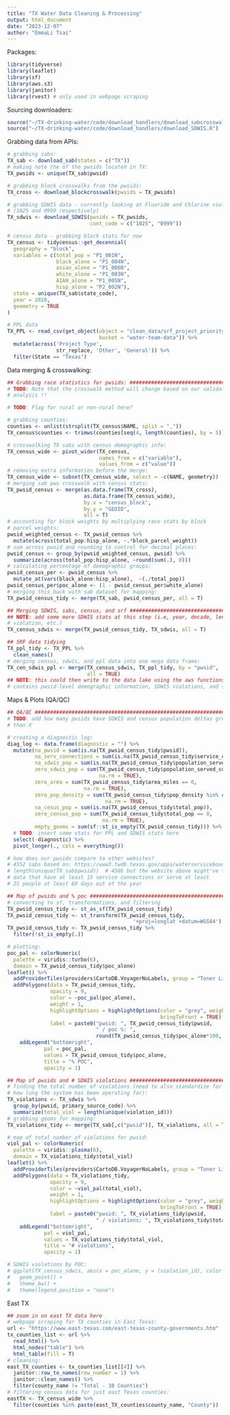 ```yaml
---
title: "TX Water Data Cleaning & Processing"
output: html_document
date: "2023-12-07"
author: "EmmaLi Tsai" 
---
```


Packages: 
```r
library(tidyverse)
library(leaflet)
library(sf)
library(aws.s3)
library(janitor)
library(rvest) # only used in webpage scraping 
```

Sourcing downloaders: 
```r
source("~/TX-drinking-water/code/download_handlers/download_sabcrosswalk.R")
source("~/TX-drinking-water/code/download_handlers/download_SDWIS.R")
```

Grabbing data from APIs: 
```r
# grabbing sabs: 
TX_sab <- download_sab(states = c("TX"))
# making note the of the pwsids located in TX: 
TX_pwsids <- unique(TX_sab$pwsid)

# grabbing block crosswalks from the pwsids: 
TX_cross <- download_blockcrosswalk(pwsids = TX_pwsids)

# grabbing SDWIS data - currently looking at Fluoride and Chlorine violations 
# (1025 and 0999 respectively)
TX_sdwis <- download_SDWIS(pwsids = TX_pwsids, 
                           cont_code = c("1025", "0999"))

# census data - grabbing block stats for now 
TX_census <- tidycensus::get_decennial(
  geography = "block", 
  variables = c(total_pop = "P1_001N", 
                black_alone = "P1_004N", 
                asian_alone = "P1_006N", 
                white_alone = "P1_003N", 
                AIAN_alone = "P1_005N", 
                hisp_alone = "P2_002N"), 
  state = unique(TX_sab$state_code), 
  year = 2020,
  geometry = TRUE
)

# PPL data 
TX_PPL <- read_csv(get_object(object = "clean_data/srf_project_priority_lists/web_ppl_combined_clean_v1-1.csv", 
                              bucket = "water-team-data")) %>%
  mutate(across('Project Type', 
                str_replace, 'Other', 'General')) %>%
  filter(State == "Texas")
```

Data merging & crosswalking: 
```r
## Grabbing race statistics for pwsids: ########################################
# TODO: Note that the crosswalk method will change based on our validation 
# analysis !! 

# TODO: Flag for rural or non-rural here? 

# grabbing counties: 
counties <- unlist(strsplit(TX_census$NAME, split = ","))
TX_census$counties <- trimws(counties[seq(4, length(counties), by = 5)])

# crosswalking TX sabs with census demographic info:
TX_census_wide <- pivot_wider(TX_census, 
                              names_from = c("variable"), 
                              values_from = c("value"))
# removing extra information before the merge: 
TX_census_wide <- subset(TX_census_wide, select = -c(NAME, geometry))
# merging sab pws crosswalk with census stats: 
TX_pwsid_census <- merge(as.data.frame(TX_cross), 
                         as.data.frame(TX_census_wide), 
                         by.x = "census_block", 
                         by.y = "GEOID", 
                         all = T)
# accounting for block weights by multiplying race stats by block
# parcel weights: 
pwsid_weighted_census <- TX_pwsid_census %>% 
  mutate(across(total_pop:hisp_alone, ~.*block_parcel_weight))
# sum across pwsid and rounding to control for decimal places: 
pwsid_census <- group_by(pwsid_weighted_census, pwsid) %>% 
  summarize(across(total_pop:hisp_alone, ~round(sum(.), 0)))
# calculating percentage of demographic groups: 
pwsid_census_per <- pwsid_census %>%
  mutate_at(vars(black_alone:hisp_alone),  ~(./total_pop))
pwsid_census_per$poc_alone <- (1 - pwsid_census_per$white_alone)
# merging this back with sab dataset for mapping: 
TX_pwsid_census_tidy <- merge(TX_sab, pwsid_census_per, all = T)

## Merging SDWIS, sabs, census, and srf ######################################## 
## NOTE: add some more SDWIS stats at this step (i.e, year, decade, length of 
# violation, etc.)
TX_census_sdwis <- merge(TX_pwsid_census_tidy, TX_sdwis, all = T)

## SRF data tidying
TX_ppl_tidy <- TX_PPL %>%
  clean_names()
# merging census, sdwis, and ppl data into one mega data frame: 
TX_cen_sdwis_ppl <- merge(TX_census_sdwis, TX_ppl_tidy, by = "pwsid", 
                          all = TRUE)
## NOTE: this could then write to the data lake using the aws functions 
# contains pwsid-level demographic information, SDWIS violations, and srf data
```

Maps & Plots (QA/QC)
```r
## QA/QC #####################################################################
# TODO: add how many pwsids have SDWIS and census population deltas greater 
# than X

# creating a diagnostic log: 
diag_log <- data.frame(diagnostic = "") %>%
  mutate(na_pwsid = sum(is.na(TX_pwsid_census_tidy$pwsid)), 
         na_serv_connections = sum(is.na(TX_pwsid_census_tidy$service_connections_count)),
         na_sdwis_pop = sum(is.na(TX_pwsid_census_tidy$population_served_count)), 
         zero_sdwis_pop = sum(TX_pwsid_census_tidy$population_served_count == 0, 
                              na.rm = TRUE), 
         zero_area = sum(TX_pwsid_census_tidy$area_miles == 0,
                         na.rm = TRUE), 
         zero_pop_density = sum(TX_pwsid_census_tidy$pop_density %in% c(0, "NaN", "Inf"),
                                na.rm = TRUE), 
         na_cesus_pop = sum(is.na(TX_pwsid_census_tidy$total_pop)), 
         zero_census_pop = sum(TX_pwsid_census_tidy$total_pop == 0, 
                               na.rm = TRUE), 
         empty_geoms = sum(sf::st_is_empty(TX_pwsid_census_tidy))) %>%
  # TODO: insert some stats for PPL and SDWIS stats here
  select(-diagnostic) %>%
  pivot_longer(., cols = everything())

# how does our pwsids compare to other websites? 
# 4552 sabs based on: https://www3.twdb.texas.gov/apps/waterserviceboundaries
# length(unique(TX_sab$pwsid))  # 4586 but the website above might've filtered 
# data that have at least 15 service connections or serve at least 
# 25 people at least 60 days out of the year 

## Map of pwsids and % poc ####################################################
# converting to sf, transformations, and filtering 
TX_pwsid_census_tidy <- st_as_sf(TX_pwsid_census_tidy)
TX_pwsid_census_tidy <- st_transform(TX_pwsid_census_tidy, 
                                         '+proj=longlat +datum=WGS84')
TX_pwsid_census_tidy <- TX_pwsid_census_tidy %>% 
  filter(!st_is_empty(.))

# plotting: 
poc_pal <- colorNumeric(
  palette = viridis::turbo(6),
  domain = TX_pwsid_census_tidy$poc_alone)
leaflet() %>%
  addProviderTiles(providers$CartoDB.VoyagerNoLabels, group = "Toner Lite")  %>%
  addPolygons(data = TX_pwsid_census_tidy, 
              opacity = 9,
              color = ~poc_pal(poc_alone),
              weight = 1, 
              highlightOptions = highlightOptions(color = "grey", weight = 2,
                                                  bringToFront = TRUE), 
              label = paste0("pwsid: ", TX_pwsid_census_tidy$pwsid, 
                             " / poc %: ", 
                             round(TX_pwsid_census_tidy$poc_alone*100, 2))) %>%
    addLegend("bottomright", 
            pal = poc_pal, 
            values = TX_pwsid_census_tidy$poc_alone,
            title = "% POC",
            opacity = 1)

## Map of pwsids and # SDWIS violations ########################################
# finding the total number of violations (need to also standardize for year and
# how long the system has been operating for):
TX_violations <- TX_sdwis %>%
  group_by(pwsid, primary_source_code) %>%
  summarize(total_viol = length(unique(violation_id)))
# grabbing geoms for mapping: 
TX_violations_tidy <- merge(TX_sab[,c("pwsid")], TX_violations, all = T)

# map of total number of violations for pwsid: 
viol_pal <- colorNumeric(
  palette = viridis::plasma(6),
  domain = TX_violations_tidy$total_viol)
leaflet() %>%
  addProviderTiles(providers$CartoDB.VoyagerNoLabels, group = "Toner Lite")  %>%
  addPolygons(data = TX_violations_tidy, 
              opacity = 9,
              color = ~viol_pal(total_viol),
              weight = 1, 
              highlightOptions = highlightOptions(color = "grey", weight = 2,
                                                  bringToFront = TRUE), 
              label = paste0("pwsid: ", TX_violations_tidy$pwsid, 
                             " / violations: ", TX_violations_tidy$total_viol)) %>%
    addLegend("bottomright", 
            pal = viol_pal, 
            values = TX_violations_tidy$total_viol,
            title = "# violations",
            opacity = 1)

# SDWIS violations by POC: 
# ggplot(TX_census_sdwis, aes(x = poc_alone, y = (violation_id), color = pwsid)) + 
#   geom_point() + 
#   theme_bw() + 
#   theme(legend.position = "none")
```


East TX 
```r
## zoom in on east TX data here 
# webpage scraping for TX counties in East Texas: 
url <- "https://www.east-texas.com/east-texas-county-governments.htm"
tx_counties_list <- url %>% 
  read_html() %>% 
  html_nodes("table") %>% 
  html_table(fill = T) 
# cleaning: 
east_TX_counties <- tx_counties_list[[4]] %>%
  janitor::row_to_names(row_number = 1) %>%
  janitor::clean_names() %>%
  filter(county_name != "Total - 38 Counties")
# filtering census data for just east Texas counties:
eastTX <- TX_census_wide %>%
  filter(counties %in% paste(east_TX_counties$county_name, "County"))

```